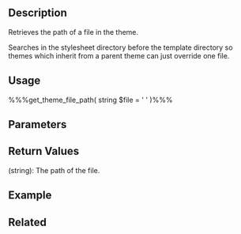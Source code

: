 == Description ==
Retrieves the path of a file in the theme.

Searches in the stylesheet directory before the template directory so themes which inherit from a parent theme can just override one file.

== Usage ==
%%%get_theme_file_path( string $file = ' ' )%%%

== Parameters ==
{{Parameter|$file|string|File to search for in the stylesheet directory|optional}}

== Return Values ==

; (string): The path of the file.

== Example ==

== Related ==
{{Theme Paths}}
